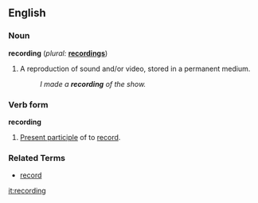 == English ==
=== Noun ===
'''recording'''  (''plural:'' '''[[recordings]]''')
# A reproduction of sound and/or video, stored in a permanent medium.
#: ''I made a '''recording''' of the show.''

=== Verb form ===
'''recording'''
# [[Present participle]] of to [[record]].

===Related Terms===
*[[record]]


[[it:recording]]